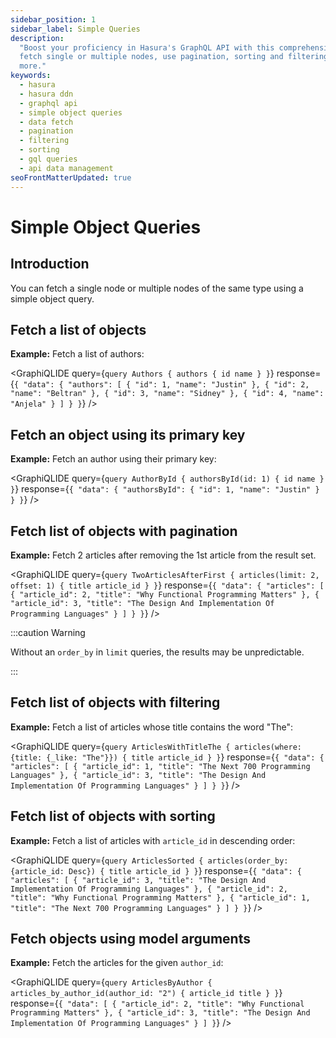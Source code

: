 ```yaml
---
sidebar_position: 1
sidebar_label: Simple Queries
description:
  "Boost your proficiency in Hasura's GraphQL API with this comprehensive guide on simple object queries. Learn how to
  fetch single or multiple nodes, use pagination, sorting and filtering to streamline your data fetching process and
  more."
keywords:
  - hasura
  - hasura ddn
  - graphql api
  - simple object queries
  - data fetch
  - pagination
  - filtering
  - sorting
  - gql queries
  - api data management
seoFrontMatterUpdated: true
---
```



# Simple Object Queries

## Introduction

You can fetch a single node or multiple nodes of the same type using a simple object query.

## Fetch a list of objects

**Example:** Fetch a list of authors:

<GraphiQLIDE
  query={`query Authors {
  authors {
    id
    name
  }
}`}
  response={`{
  "data": {
    "authors": [
      {
        "id": 1,
        "name": "Justin"
      },
      {
        "id": 2,
        "name": "Beltran"
      },
      {
        "id": 3,
        "name": "Sidney"
      },
      {
        "id": 4,
        "name": "Anjela"
      }
    ]
  }
}`}
/>

## Fetch an object using its primary key

**Example:** Fetch an author using their primary key:

<GraphiQLIDE
  query={`query AuthorById {
  authorsById(id: 1) {
    id
    name
  }
}`}
  response={`{
  "data": {
    "authorsById": {
      "id": 1,
      "name": "Justin"
    }
  }
}`}
/>

## Fetch list of objects with pagination

**Example:** Fetch 2 articles after removing the 1st article from the result set.

<GraphiQLIDE
  query={`query TwoArticlesAfterFirst {
  articles(limit: 2, offset: 1) {
    title
    article_id
    }
}`}
  response={`{
  "data": {
    "articles": [
      {
        "article_id": 2,
        "title": "Why Functional Programming Matters"
      },
      {
        "article_id": 3,
        "title": "The Design And Implementation Of Programming Languages"
      }
    ]
  }
}`}
/>

:::caution Warning

Without an `order_by` in `limit` queries, the results may be unpredictable.

:::

## Fetch list of objects with filtering

**Example:** Fetch a list of articles whose title contains the word "The":

<GraphiQLIDE
  query={`query ArticlesWithTitleThe {
  articles(where: {title: {_like: "The"}}) {
    title
    article_id
  }
}`}
  response={`{
  "data": {
    "articles": [
      {
        "article_id": 1,
        "title": "The Next 700 Programming Languages"
      },
      {
        "article_id": 3,
        "title": "The Design And Implementation Of Programming Languages"
      }
    ]
  }
}`}
/>

## Fetch list of objects with sorting

**Example:** Fetch a list of articles with `article_id` in descending order:

<GraphiQLIDE
  query={`query ArticlesSorted {
  articles(order_by: {article_id: Desc}) {
    title
    article_id
  }
}`}
  response={`{
  "data": {
    "articles": [
      {
        "article_id": 3,
        "title": "The Design And Implementation Of Programming Languages"
      },
      {
        "article_id": 2,
        "title": "Why Functional Programming Matters"
      },
      {
        "article_id": 1,
        "title": "The Next 700 Programming Languages"
      }
    ]
  }
}`}
/>

## Fetch objects using model arguments

**Example:** Fetch the articles for the given `author_id`:

<GraphiQLIDE
  query={`query ArticlesByAuthor {
  articles_by_author_id(author_id: "2") {
      article_id
      title
    }
}`}
  response={`{
  "data": [
    {
      "article_id": 2,
      "title": "Why Functional Programming Matters"
    },
    {
      "article_id": 3,
      "title": "The Design And Implementation Of Programming Languages"
    }
  ]
}`}
/>
